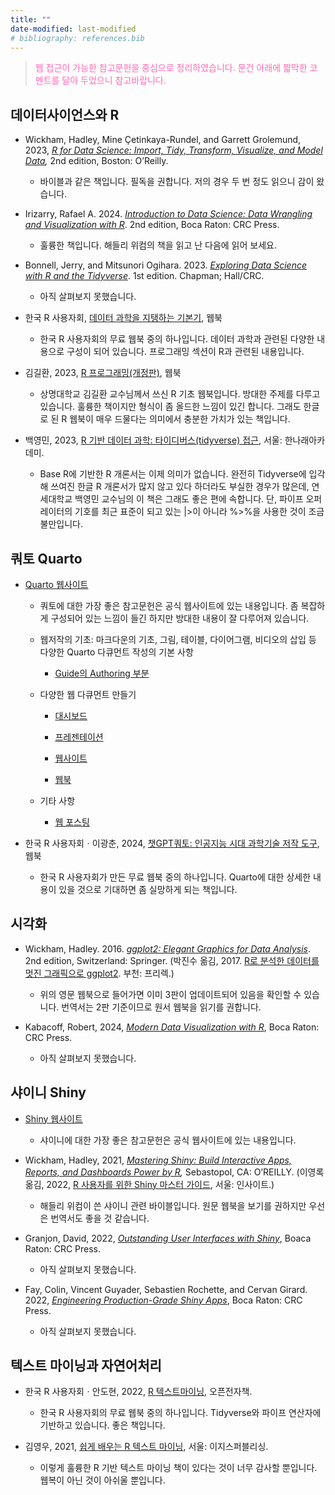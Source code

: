 ```yaml
---
title: ""
date-modified: last-modified
# bibliography: references.bib
---
```


> [웹 접근이 가능한 참고문헌을 중심으로 정리하였습니다. 문건 아래에 짧막한 코멘트를 달아 두었으니 참고바랍니다.]{style="color:hotpink"}

## 데이터사이언스와 R

-   Wickham, Hadley, Mine Çetinkaya-Rundel, and Garrett Grolemund, 2023, [*R for Data Science: Import, Tidy, Transform, Visualize, and Model Data*](https://r4ds.hadley.nz/)*,* 2nd edition, Boston: O’Reilly.

    -   바이블과 같은 책입니다. 필독을 권합니다. 저의 경우 두 번 정도 읽으니 감이 왔습니다.

-   Irizarry, Rafael A. 2024. [*Introduction to Data Science: Data Wrangling and Visualization with R*](https://rafalab.dfci.harvard.edu/dsbook-part-1/). 2nd edition, Boca Raton: CRC Press.

    -   훌륭한 책입니다. 해들리 위컴의 책을 읽고 난 다음에 읽어 보세요.

-   Bonnell, Jerry, and Mitsunori Ogihara. 2023. [*Exploring Data Science with R and the Tidyverse*](https://ds4world.cs.miami.edu/). 1st edition. Chapman; Hall/CRC.

    -   아직 살펴보지 못했습니다.

-   한국 R 사용자회, [데이터 과학을 지탱하는 기본기](https://r2bit.com/book_analytics/), 웹북

    -   한국 R 사용자회의 무료 웹북 중의 하나입니다. 데이터 과학과 관련된 다양한 내용으로 구성이 되어 있습니다. 프로그래밍 섹션이 R과 관련된 내용입니다.

-   김길환, 2023, [R 프로그래밍(개정판)](https://kilhwan.github.io/rprogramming/), 웹북

    -   상명대학교 김길환 교수님께서 쓰신 R 기초 웹북입니다. 방대한 주제를 다루고 있습니다. 훌륭한 책이지만 형식이 좀 올드한 느낌이 있긴 합니다. 그래도 한글로 된 R 웹북이 매우 드물다는 의미에서 충분한 가치가 있는 책입니다.

-   백영민, 2023, [R 기반 데이터 과학: 타이디버스(tidyverse) 접근](https://www.yes24.com/Product/Goods/123807713), 서울: 한나래아카데미.

    -   Base R에 기반한 R 개론서는 이제 의미가 없습니다. 완전히 Tidyverse에 입각해 쓰여진 한글 R 개론서가 많지 않고 있다 하더라도 부실한 경우가 많은데, 연세대학교 백영민 교수님의 이 책은 그래도 좋은 편에 속합니다. 단, 파이프 오퍼레이터의 기호를 최근 표준이 되고 있는 \|\>이 아니라 %\>%을 사용한 것이 조금 불만입니다.

## 쿼토 Quarto

-   [Quarto 웹사이트](https://quarto.org/)

    -   쿼토에 대한 가장 좋은 참고문헌은 공식 웹사이트에 있는 내용입니다. 좀 복잡하게 구성되어 있는 느낌이 들긴 하지만 방대한 내용이 잘 다루어져 있습니다.

    -   웹저작의 기초: 마크다운의 기초, 그림, 테이블, 다이어그램, 비디오의 삽입 등 다양한 Quarto 다큐먼트 작성의 기본 사항

        -   [Guide의 Authoring 부분](https://quarto.org/docs/authoring/markdown-basics.html)

    -   다양한 웹 다큐먼트 만들기

        -   [대시보드](https://quarto.org/docs/dashboards/)

        -   [프레젠테이션](https://quarto.org/docs/presentations/)

        -   [웹사이트](https://quarto.org/docs/websites/)

        -   [웹북](https://quarto.org/docs/books/)

    -   기타 사항

        -   [웹 포스팅](https://quarto.org/docs/publishing/)

-   한국 R 사용자회ㆍ이광춘, 2024, [챗GPT쿼토: 인공지능 시대 과학기술 저작 도구](https://r2bit.com/gpt-quarto/), 웹북

    -   한국 R 사용자회가 만든 무료 웹북 중의 하나입니다. Quarto에 대한 상세한 내용이 있을 것으로 기대하면 좀 실망하게 되는 책입니다.

## 시각화

-   Wickham, Hadley. 2016. [*ggplot2: Elegant Graphics for Data Analysis*](https://ggplot2-book.org/). 2nd edition, Switzerland: Springer. (박진수 옮김, 2017. [R로 분석한 데이터를 멋진 그래픽으로 ggplot2](https://www.yes24.com/Product/Goods/57248968). 부천: 프리렉.)

    -   위의 영문 웹북으로 들어가면 이미 3판이 업데이트되어 있음을 확인할 수 있습니다. 번역서는 2판 기준이므로 원서 웹북을 읽기를 권합니다.

-   Kabacoff, Robert, 2024, [*Modern Data Visualization with R*](https://rkabacoff.github.io/datavis/), Boca Raton: CRC Press.

    -   아직 살펴보지 못했습니다.

## 샤이니 Shiny

-   [Shiny 웹사이트](https://shiny.posit.co/)

    -   샤이니에 대한 가장 좋은 참고문헌은 공식 웹사이트에 있는 내용입니다.

-   Wickham, Hadley, 2021, [*Mastering Shiny: Build Interactive Apps, Reports, and Dashboards Power by R*](https://mastering-shiny.org/)*,* Sebastopol, CA: O’REILLY. (이영록 옮김, 2022, [R 사용자를 위한 Shiny 마스터 가이드](https://www.yes24.com/Product/Goods/116598818), 서울: 인사이트.)

    -   해들리 위컴이 쓴 샤이니 관련 바이블입니다. 원문 웹북을 보기를 권하지만 우선은 번역서도 좋을 것 같습니다.

-   Granjon, David, 2022, [*Outstanding User Interfaces with Shiny*](https://unleash-shiny.rinterface.com/), Boaca Raton: CRC Press.

    -   아직 살펴보지 못했습니다.

-   Fay, Colin, Vincent Guyader, Sebastien Rochette, and Cervan Girard. 2022, [*Engineering Production-Grade Shiny Apps*](https://engineering-shiny.org/), Boca Raton: CRC Press.

    -   아직 살펴보지 못했습니다.

## 텍스트 마이닝과 자연어처리

-   한국 R 사용자회ㆍ안도현, 2022, [R 텍스트마이닝](https://r2bit.com/book_tm/), 오픈전자책.

    -   한국 R 사용자회의 무료 웹북 중의 하나입니다. Tidyverse와 파이프 연산자에 기반하고 있습니다. 좋은 책입니다.

-   김영우, 2021, [쉽게 배우는 R 텍스트 마이닝](https://www.yes24.com/Product/Goods/97126355), 서울: 이지스퍼블리싱.

    -   이렇게 훌륭한 R 기반 텍스트 마이닝 책이 있다는 것이 너무 감사할 뿐입니다. 웹복이 아닌 것이 아쉬울 뿐입니다.
